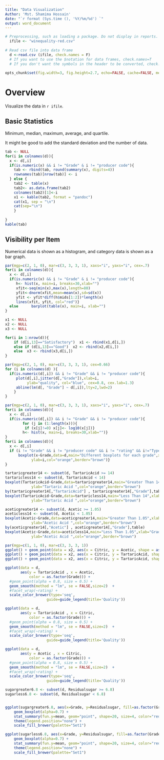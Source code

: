 ```yaml
---
title: "Data Visualization"
Author: 'Mst. Shamima Hossain'
date: "`r format (Sys.time (), '%Y/%m/%d') `"
output: word_document
---
```


```r
# Preprocessing, such as loading a package. Do not display in reports.
  ifile <- "winequality-red.csv"
  
# Read csv file into data frame
  d <-read.csv (ifile, check.names = F)
  # If you want to use the $notation for data frames, check.names=T
  # If you don't want the symbols in the header to be converted, check.names=F
  
opts_chunk$set(fig.width=3, fig.height=2.7, echo=FALSE, cache=FALSE, message=FALSE)
```

# Overview

Visualize the data in `r ifile`.

## Basic Statistics

Minimum, median, maximum, average, and quartile.

It might be good to add the standard deviation and the number of data.

```r
tab <- NULL
for(i in colnames(d)){
  x <- d[,i]
  if(is.numeric(x) && i != "Grade" & i != "producer code"){
    tab <- rbind(tab, round(summary(x), digits=4))
    rownames(tab)[nrow(tab)] <- i
  } else {
    tab2 <- table(x)
	tab2<- as.data.frame(tab2)
	colnames(tab2)[1]<-i
	x1 <- kable(tab2, format = "pandoc")
    cat(x1, sep = "\n")
	cat(sep="\n")
	}
	
}
kable(tab)
```

## Visibility per Item

Numerical data is shown as a histogram, and category data is shown as a bar graph.

```r
par(mgp=c(2, 1, 0), mar=c(3, 3, 3, 1), xaxs="i", yaxs="i", cex=.7)
for(i in colnames(d)){
  x <- d[,i]
  if(is.numeric(x) && i != "Grade" & i != "producer code"){
     h<- hist(x, main=i, breaks=30,xlab="")
     xfit<-seq(min(x),max(x),length=80)
     yfit<-dnorm(xfit,mean=mean(x),sd=sd(x))
     yfit <- yfit*diff(h$mids[1:2])*length(x)
     lines(xfit, yfit, col="red")}
  else      barplot(table(x), main=i, xlab="")
}
```
```r
x1 <- NULL
x2 <- NULL
x3 <- NULL

for(i in 1:nrow(d)){
    if (d[i,13]=="Satisfactory")  x1 <- rbind(x1,d[i,])
    else if (d[i,13]=="Good")  x2 <- rbind(x2,d[i,])
    else  x3 <- rbind(x3,d[i,])
}

```

```r

par(mgp=c(2, 1, 0), mar=c(3, 3, 3, 1), cex=0.66)
for (i in colnames(d) ){
  if(is.numeric(d[,i]) && i != "Grade" && i != "producer code"){
     plot(d[,i],jitter(d[,"Grade"]),xlab=i,
          ylab="quality", col="blue", cex=0.8, cex.lab=1.3)
     abline(lm(d[, "Grade"] ~ d[,i]),lty=2,lwd=2)
    }
}

```

```r
par(mgp=c(2, 1, 0), mar=c(3, 3, 3, 1), xaxs="i", yaxs="i", cex=.7)
for(i in colnames(d)){
  x <- d[,i]
  if(is.numeric(d[,i]) && i != "Grade" && i != "producer code"){
        for (j in (1:length(x))){
	     if (x[j]!=0) x[j]<- log10(x[j])}
        h<- hist(x, main=i, breaks=30,xlab="")}
}
for(i in colnames(d)){
  x <- d[,i]
  if (i != "Grade" && i != "producer code" && i != "rating" && i!="Type" && i != "Producer Name"){
      boxplot(x~Grade,data=d,main="Different boxplots for each grade",xlab="Grade",
            ylab=i,col="orange",border="brown")}
}

```

```r
tartaricgreater14 <- subset(d, TartaricAcid >= 14)
tartaricless14 <- subset(d, TartaricAcid < 14)
boxplot(TartaricAcid~Grade,data=tartaricgreater14,main="Greater Than 14",xlab="Grade",
            ylab="Tartaric Acid ",col="orange",border="brown")
by(tartaricgreater14[,"TartaricAcid"] , tartaricgreater14[,"Grade"],table)
boxplot(TartaricAcid~Grade,data=tartaricless14,main="Less Than 14",xlab="Grade",
            ylab="Tartaric Acid ",col="orange",border="brown")
```

```r
aceticgreater14 <- subset(d, Acetic >= 1.05)
aceticless14 <- subset(d, Acetic < 1.05)
boxplot(Acetic~Grade,data=aceticgreater14,main="Greater Than 1.05",xlab="Grade",
            ylab="Acetic Acid ",col="orange",border="brown")
by(aceticgreater14[,"Acetic"] , aceticgreater14[,"Grade"],table)
boxplot(Acetic~Grade,data=aceticless14,main="Less Than 1.05",xlab="Grade",
            ylab="Acetic Acid ",col="orange",border="brown")
```

```r
par(mgp=c(1, 1, 0), mar=c(3, 3, 3, 1))
ggplot() + geom_point(data = x2, aes(x = Citric, y = Acetic, shape = as.factor(Grade), color = as.factor(Grade))) 
ggplot() + geom_point(data = x2, aes(x = Citric, y = TartaricAcid, shape = as.factor(Grade), color = as.factor(Grade))) 
ggplot() + geom_point(data = x2, aes(x = Citric, y = TartaricAcid, shape = as.factor(Grade), color = as.factor(Grade))) 

```

```r
ggplot(data = d,
       aes(y = TartaricAcid , x = Acetic,
           color = as.factor(Grade))) +
  #geom_point(alpha = 0.8, size = 0.5) +
  geom_smooth(method = "lm", se = FALSE,size=2)  +
  #facet_wrap(~rating) +
  scale_color_brewer(type='seq',
                   guide=guide_legend(title='Quality'))
```

```r
ggplot(data = d,
       aes(y = TartaricAcid , x = Citric,
           color = as.factor(Grade))) +
  #geom_point(alpha = 0.8, size = 0.5) +
  geom_smooth(method = "lm", se = FALSE,size=2)  +
  #facet_wrap(~rating) +
  scale_color_brewer(type='seq',
                   guide=guide_legend(title='Quality'))
```
```r
ggplot(data = d,
       aes(y = Acetic , x = Citric,
           color = as.factor(Grade))) +
  #geom_point(alpha = 0.8, size = 0.5) +
  geom_smooth(method = "lm", se = FALSE,size=2)  +
  #facet_wrap(~rating) +
  scale_color_brewer(type='seq',
                   guide=guide_legend(title='Quality'))
```
```r
sugargreater6.8 <- subset(d, Residualsugar >= 6.8)
sugarless6.8 <- subset(d, Residualsugar < 6.8)


ggplot(sugargreater6.8, aes(x=Grade, y=Residualsugar, fill=as.factor(Grade))) +
    geom_boxplot(alpha=0.7) +
    stat_summary(fun.y=mean, geom="point", shape=20, size=4, color="red", fill="red") +
    theme(legend.position="none") +
    scale_fill_brewer(palette="Set1")

ggplot(sugarless6.8, aes(x=Grade, y=Residualsugar, fill=as.factor(Grade))) +
    geom_boxplot(alpha=0.7) +
    stat_summary(fun.y=mean, geom="point", shape=20, size=4, color="red", fill="red") +
    theme(legend.position="none") +
    scale_fill_brewer(palette="Set1")
```